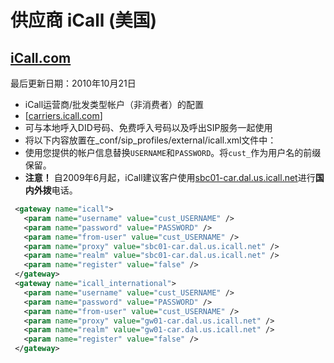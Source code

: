 # 供应商 iCall (美国)

## [iCall.com](http://iCall.com)

最后更新日期：2010年10月21日

- iCall运营商/批发类型帐户（非消费者）的配置
- \[[carriers.icall.com](http://carriers.icall.com/)\]
- 可与本地呼入DID号码、免费呼入号码以及呼出SIP服务一起使用
- 将以下内容放置在_conf/sip_profiles/external/icall.xml文件中：
- 使用您提供的帐户信息替换`USERNAME`和`PASSWORD`。将`cust_`作为用户名的前缀保留。
- **注意！** 自2009年6月起，iCall建议客户使用[sbc01-car.dal.us.icall.net](http://sbc01-car.dal.us.icall.net)进行**国内外拨**电话。

```xml
 <gateway name="icall">
   <param name="username" value="cust_USERNAME" />
   <param name="password" value="PASSWORD" />
   <param name="from-user" value="cust_USERNAME" />
   <param name="proxy" value="sbc01-car.dal.us.icall.net" />
   <param name="realm" value="sbc01-car.dal.us.icall.net" />
   <param name="register" value="false" />
 </gateway>
 <gateway name="icall_international">
   <param name="username" value="cust_USERNAME" />
   <param name="password" value="PASSWORD" />
   <param name="from-user" value="cust_USERNAME" />
   <param name="proxy" value="gw01-car.dal.us.icall.net" />
   <param name="realm" value="gw01-car.dal.us.icall.net" />
   <param name="register" value="false" />
 </gateway>
```